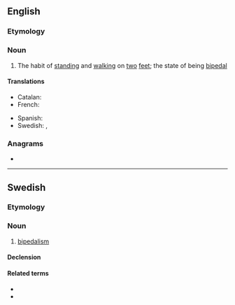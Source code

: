 ==English==

===Etymology===
{{suffix|en|bipedal|ism}}

===Noun===
{{wikipedia}}
{{en-noun|-}}

# The habit of [[standing]] and [[walking]] on [[two]] [[feet]]; the state of being [[bipedal]]

====Translations====
{{trans-top|habit of standing and walking on two feet}}
* Catalan: {{t|ca|bipedisme|m}}
* French: {{t+|fr|bipédie|f}}
{{trans-mid}}
* Spanish: {{t|es|bipedismo|m}}
* Swedish: {{t|sv|tvåfoting|c}}, {{t|sv|bipedalism|c}}
{{trans-bottom}}

===Anagrams===
* {{anagrams|en|piebaldism}}

----

==Swedish==

===Etymology===
{{suffix|bipedal|ism|lang=sv}}

===Noun===
{{sv-noun|c}}

# [[#English|bipedalism]]

====Declension====
{{sv-noun-unc-irreg-c|2=bipedalismen}}

====Related terms====
* {{l|sv|tvåbent}}
* {{l|sv|tvåfoting}}